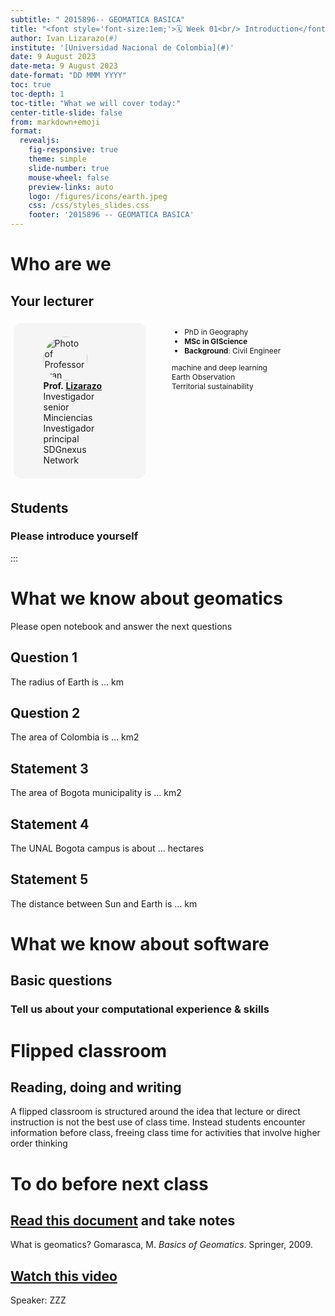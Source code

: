 ```yaml
---
subtitle: " 2015896-- GEOMATICA BASICA"
title: "<font style='font-size:1em;'>🗓️ Week 01<br/> Introduction</font>"
author: Ivan Lizarazo(#)
institute: '[Universidad Nacional de Colombia](#)'
date: 9 August 2023
date-meta: 9 August 2023
date-format: "DD MMM YYYY"
toc: true
toc-depth: 1
toc-title: "What we will cover today:"
center-title-slide: false
from: markdown+emoji
format:
  revealjs: 
    fig-responsive: true
    theme: simple
    slide-number: true
    mouse-wheel: false
    preview-links: auto
    logo: /figures/icons/earth.jpeg
    css: /css/styles_slides.css
    footer: '2015896 -- GEOMATICA BASICA'
---
```


# Who are we

## Your lecturer {.smaller}

::: columns

::: {.column style="display:inline-block;width:40%;height:60%;border-radius:1em;margin:1%;padding:1.5%;background-color:#f5f5f5"}
<figure>
    <img src="/figures/people/ials.png" alt="Photo of Professor Ivan Lizarazo" role="presentation" style="object-fit: cover;width:5em;height:5em;border-radius: 50%;font-size:1em;" class="img-responsive atto_image_button_text-bottom">
    <figcaption>
        <strong>Prof.&nbsp;<span><a href="#" target="_blank" class="external">Lizarazo</a></span></strong> 
        <br/>Investigador senior Minciencias
        <br/>Investigador principal SDGnexus Network
    </figcaption>
</figure>
:::

::: {.column style="width:50%;font-size:0.85em;margin-left:3%;"}
- PhD in Geography
- **MSc in GIScience**
- **Background**: Civil Engineer 


<span class="tag" style="background-color:var(--quarto-hl-st-color)">machine and deep learning</span>
<br/>
<span class="tag" style="background-color:var(--quarto-hl-fu-color)">Earth Observation</span>
<br/>
<span class="tag" style="background-color:var(--quarto-hl-dv-color)">Territorial sustainability</span>

:::

:::

## Students {.smaller}

### Please introduce yourself

:::

# What we know about geomatics 
Please open notebook and  answer the next questions


## Question 1
The radius of Earth is ...  km


## Question 2
The area of  Colombia is ... km2


## Statement 3
The area of Bogota municipality is ...  km2

## Statement 4
The UNAL Bogota campus is about ... hectares


## Statement 5
The distance between Sun and Earth is ... km


# What we know about software

## Basic questions

### Tell us about  your computational experience & skills

# Flipped classroom

## Reading, doing and writing

A flipped classroom is structured around the idea that lecture or direct instruction is not the best use of class time. Instead students encounter information before class, freeing class time for activities that involve higher order thinking

# To do before next class 

## [Read this document](https://drive.google.com/file/d/1soU2Tqkom76N2xmT_tNbO8dk3fP3mLj8/view?usp=sharing) and take notes

What is geomatics?
Gomarasca, M. *Basics of Geomatics*. Springer, 2009.



## [Watch this video](https://www.iceye.com/vos-talk1-video-page)



Speaker: ZZZ